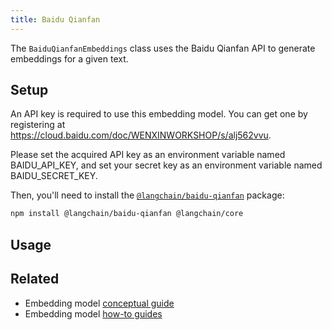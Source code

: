 ```yaml
---
title: Baidu Qianfan
---
```


The `BaiduQianfanEmbeddings` class uses the Baidu Qianfan API to generate embeddings for a given text.

## Setup

An API key is required to use this embedding model. You can get one by registering at https://cloud.baidu.com/doc/WENXINWORKSHOP/s/alj562vvu.

Please set the acquired API key as an environment variable named BAIDU_API_KEY, and set your secret key as an environment variable named BAIDU_SECRET_KEY.

Then, you'll need to install the [`@langchain/baidu-qianfan`](https://www.npmjs.com/package/@langchain/baidu-qianfan) package:

```bash npm
npm install @langchain/baidu-qianfan @langchain/core
```

## Usage


<BaiduQianfan />

## Related

- Embedding model [conceptual guide](/oss/concepts/embedding_models)
- Embedding model [how-to guides](/oss/how-to/#embedding-models)
